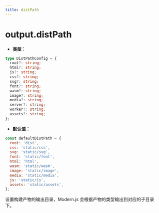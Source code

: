 ```yaml
---
title: distPath
---
```


# output.distPath

- **类型：**

```ts
type DistPathConfig = {
  root?: string;
  html?: string;
  js?: string;
  css?: string;
  svg?: string;
  font?: string;
  wasm?: string;
  image?: string;
  media?: string;
  server?: string;
  worker?: string;
  assets?: string;
};
```

- **默认值：**

```js
const defaultDistPath = {
  root: 'dist',
  css: 'static/css',
  svg: 'static/svg',
  font: 'static/font',
  html: 'html',
  wasm: 'static/wasm',
  image: 'static/image',
  media: 'static/media',
  js: 'static/js',
  assets: 'static/assets',
};
```

设置构建产物的输出目录，Modern.js 会根据产物的类型输出到对应的子目录下。


<RsbuildConfig configName="output.distPath" />

